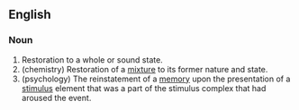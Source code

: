 ==English==

===Noun===
{{en-noun}}

# Restoration to a whole or sound state. 
# (chemistry) Restoration of a [[mixture]] to its former nature and state. 
# (psychology) The reinstatement of a [[memory]] upon the presentation of a [[stimulus]] element that was a part of the stimulus complex that had aroused the event.